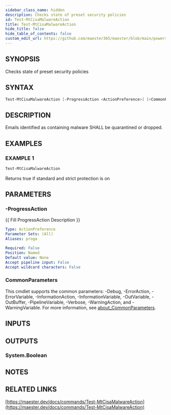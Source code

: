```yaml
---
sidebar_class_name: hidden
description: Checks state of preset security policies
id: Test-MtCisaMalwareAction
title: Test-MtCisaMalwareAction
hide_title: false
hide_table_of_contents: false
custom_edit_url: https://github.com/maester365/maester/blob/main/powershell/public/Test-MtCisaMalwareAction.ps1
---
```


## SYNOPSIS

Checks state of preset security policies

## SYNTAX

```powershell
Test-MtCisaMalwareAction [-ProgressAction <ActionPreference>] [<CommonParameters>]
```

## DESCRIPTION

Emails identified as containing malware SHALL be quarantined or dropped.

## EXAMPLES

### EXAMPLE 1

```powershell
Test-MtCisaMalwareAction
```

Returns true if standard and strict protection is on

## PARAMETERS

### -ProgressAction

\{\{ Fill ProgressAction Description \}\}

```yaml
Type: ActionPreference
Parameter Sets: (All)
Aliases: proga

Required: False
Position: Named
Default value: None
Accept pipeline input: False
Accept wildcard characters: False
```

### CommonParameters

This cmdlet supports the common parameters: -Debug, -ErrorAction, -ErrorVariable, -InformationAction, -InformationVariable, -OutVariable, -OutBuffer, -PipelineVariable, -Verbose, -WarningAction, and -WarningVariable. For more information, see [about_CommonParameters](http://go.microsoft.com/fwlink/?LinkID=113216).

## INPUTS

## OUTPUTS

### System.Boolean

## NOTES

## RELATED LINKS

[https://maester.dev/docs/commands/Test-MtCisaMalwareAction](https://maester.dev/docs/commands/Test-MtCisaMalwareAction)
